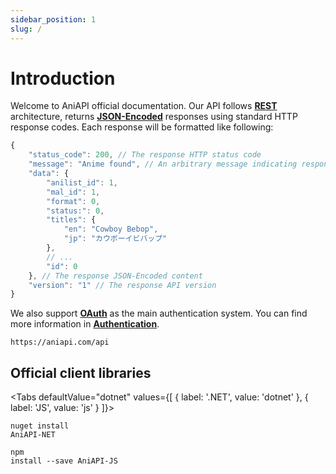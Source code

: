 ```yaml
---
sidebar_position: 1
slug: /
---
```



# Introduction

Welcome to AniAPI official documentation.
Our API follows **[REST](https://en.wikipedia.org/wiki/Representational_state_transfer)** architecture, returns **[JSON-Encoded](https://www.json.org/json-en.html)** responses using standard HTTP response codes.
Each response will be formatted like following:

```js title="Example response"
{
    "status_code": 200, // The response HTTP status code
    "message": "Anime found", // An arbitrary message indicating response content
    "data": {
        "anilist_id": 1,
        "mal_id": 1,
        "format": 0,
        "status:": 0,
        "titles": {
            "en": "Cowboy Bebop",
            "jp": "カウボーイビバップ"
        },
        // ...
        "id": 0
    }, // The response JSON-Encoded content
    "version": "1" // The response API version
}
```

We also support **[OAuth](https://en.wikipedia.org/wiki/OAuth)** as the main authentication system.
You can find more information in **[Authentication](authentication)**.

```curl title="BASE URL"
https://aniapi.com/api
```

## Official client libraries

<Tabs
    defaultValue="dotnet"
    values={[
        { label: '.NET', value: 'dotnet' },
        { label: 'JS', value: 'js' }
    ]}>
    <TabItem value="dotnet"><pre><code>nuget install AniAPI-NET</code></pre></TabItem>
    <TabItem value="js"><pre><code>npm install --save AniAPI-JS</code></pre></TabItem>
</Tabs>